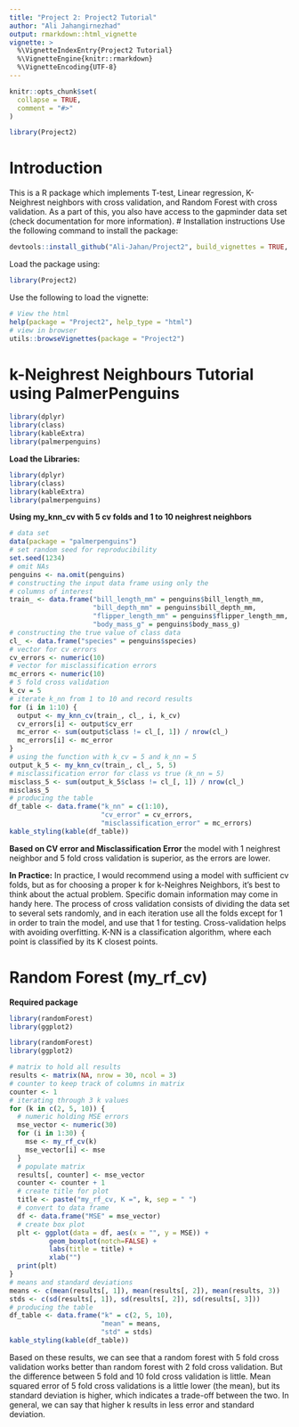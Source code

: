 ```yaml
---
title: "Project 2: Project2 Tutorial"
author: "Ali Jahangirnezhad"
output: rmarkdown::html_vignette
vignette: >
  %\VignetteIndexEntry{Project2 Tutorial}
  %\VignetteEngine{knitr::rmarkdown}
  %\VignetteEncoding{UTF-8}
---
```


```r
knitr::opts_chunk$set(
  collapse = TRUE,
  comment = "#>"
)
```

```r
library(Project2)
```
# Introduction
This is a R package which implements T-test, Linear regression, K-Neighrest neighbors with cross validation, and Random Forest with cross validation. As a part of this, you also have access to the gapminder data set (check documentation for more information).
# Installation instructions
Use the following command to install the package:

```r
devtools::install_github("Ali-Jahan/Project2", build_vignettes = TRUE, build_opts = c())
```
Load the package using:
```r
library(Project2)
```
Use the following to load the vignette:
```r
# View the html
help(package = "Project2", help_type = "html")
# view in browser
utils::browseVignettes(package = "Project2")
```
# k-Neighrest Neighbours Tutorial using PalmerPenguins
```r
library(dplyr)
library(class)
library(kableExtra)
library(palmerpenguins)
```
**Load the Libraries:**
```r
library(dplyr)
library(class)
library(kableExtra)
library(palmerpenguins)
```
**Using my_knn_cv with 5 cv folds and 1 to 10 neighrest neighbors**
```r
# data set 
data(package = "palmerpenguins")
# set random seed for reproducibility 
set.seed(1234)
# omit NAs
penguins <- na.omit(penguins)
# constructing the input data frame using only the 
# columns of interest
train_ <- data.frame("bill_length_mm" = penguins$bill_length_mm, 
                     "bill_depth_mm" = penguins$bill_depth_mm, 
                     "flipper_length_mm" = penguins$flipper_length_mm,
                     "body_mass_g" = penguins$body_mass_g)
# constructing the true value of class data
cl_ <- data.frame("species" = penguins$species)
# vector for cv errors
cv_errors <- numeric(10)
# vector for misclassification errors
mc_errors <- numeric(10)
# 5 fold cross validation
k_cv = 5
# iterate k_nn from 1 to 10 and record results
for (i in 1:10) {
  output <- my_knn_cv(train_, cl_, i, k_cv)
  cv_errors[i] <- output$cv_err
  mc_error <- sum(output$class != cl_[, 1]) / nrow(cl_)
  mc_errors[i] <- mc_error
}
# using the function with k_cv = 5 and k_nn = 5
output_k_5 <- my_knn_cv(train_, cl_, 5, 5)
# misclassification error for class vs true (k_nn = 5)
misclass_5 <- sum(output_k_5$class != cl_[, 1]) / nrow(cl_)
misclass_5
# producing the table
df_table <- data.frame("k_nn" = c(1:10),
                       "cv_error" = cv_errors,
                       "misclassification_error" = mc_errors)
kable_styling(kable(df_table))
```
**Based on CV error and Misclassification Error** the model with 1 neighrest neighbor and 5 fold cross validation is superior, as the errors are lower. 

**In Practice:** In practice, I would recommend using a model with sufficient cv folds, but as for choosing a proper k for k-Neighres Neighbors, it's best to think about the actual problem. Specific domain information may come in handy here. The process of cross validation consists of dividing the data set to several sets randomly, and in each iteration use all the folds except for 1 in order to train the model, and use that 1 for testing. Cross-validation helps with avoiding overfitting. K-NN is a classification algorithm, where each point is classified by its K closest points. 


# Random Forest (my_rf_cv)
**Required package**
```r
library(randomForest)
library(ggplot2)
```
```r
library(randomForest)
library(ggplot2)
```
```r
# matrix to hold all results
results <- matrix(NA, nrow = 30, ncol = 3)
# counter to keep track of columns in matrix
counter <- 1
# iterating through 3 k values
for (k in c(2, 5, 10)) {
  # numeric holding MSE errors
  mse_vector <- numeric(30)
  for (i in 1:30) {
    mse <- my_rf_cv(k)
    mse_vector[i] <- mse
  }
  # populate matrix
  results[, counter] <- mse_vector
  counter <- counter + 1
  # create title for plot
  title <- paste("my_rf_cv, K =", k, sep = " ")
  # convert to data frame
  df <- data.frame("MSE" = mse_vector)
  # create box plot
  plt <- ggplot(data = df, aes(x = "", y = MSE)) + 
          geom_boxplot(notch=FALSE) + 
          labs(title = title) + 
          xlab("")
  print(plt)
}
# means and standard deviations 
means <- c(mean(results[, 1]), mean(results[, 2]), mean(results, 3))
stds <- c(sd(results[, 1]), sd(results[, 2]), sd(results[, 3]))
# producing the table
df_table <- data.frame("k" = c(2, 5, 10),
                       "mean" = means,
                       "std" = stds)
kable_styling(kable(df_table))

```

Based on these results, we can see that a random forest with 5 fold cross validation works better than random forest with 2 fold cross validation. But the difference between 5 fold and 10 fold cross validation is little. Mean squared error of 5 fold cross validations is a little lower (the mean), but its standard deviation is higher, which indicates a trade-off between the two. In general, we can say that higher k results in less error and standard deviation. 
